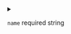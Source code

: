 
<details>
<summary>

`name` <span class="config-field-required">required</span> <span class="config-field-type">string</span> 

</summary>

Name is the name of the profile

</details>
